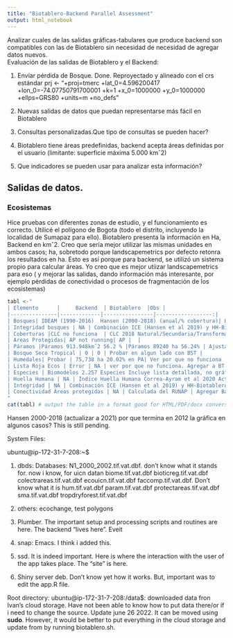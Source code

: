 ```yaml
---
title: "Biotablero-Backend Parallel Assessment"
output: html_notebook
---
```

Analizar cuales de las salidas gráficas-tabulares que produce backend son  compatibles con las de Biotablero sin necesidad de necesidad de agregar datos nuevos.  
Evaluación de las salidas de Biotablero y el Backend:

1. Envíar pérdida de Bosque. Done. Reproyectado y alineado con el crs estándar
prj <- "+proj=tmerc +lat_0=4.596200417 +lon_0=-74.07750791700001 +k=1 +x_0=1000000 +y_0=1000000 +ellps=GRS80 +units=m +no_defs"

2. Nuevas salidas de datos que puedan representarse más fácil en Biotablero

3. Consultas personalizadas.Que tipo de consultas se pueden hacer?

4. Biotablero tiene áreas predefinidas, backend acepta áreas definidas por el usuario (limitante: superficie máxima 5.000 kmˆ2) 

5. Que indicadores se pueden usar para analizar esta información?


## Salidas de datos.


### Ecosistemas

Hice pruebas con diferentes zonas de estudio, y el funcionamiento es correcto. Utilicé el polígono de Bogota (todo el distrito, incluyendo la localidad de Sumapaz para ello). 
Biotablero presenta la información en Ha, Backend en kmˆ2. Creo que sería mejor utilizar las mismas unidades en ambos casos; ha, sobretodo porque landscapemetrics por defecto retonra los resultados en ha. Esto es así porque para backend, se utilizó un sistema propio para calcular áreas. Yo creo que es mejor utiizar landscapemetrics para eso ( y mejorar las salidas, dando información más interesante, por ejemplo pérdidas de conectividad o procesos de fragmentación de los ecosistemas)  

```r
tabl <-"
| Elemento      |     Backend  | Biotablero  |Obs |
|---------------|-------------|----------------|------------------:|
| Bosques| IDEAM (1990-2016)  Hansen (2000-2018) (anual/% cobertura)| Hansen Armonizado periodos 5 años | Actualizar script y 2018-2021 
| Integridad bosques | NA | Combinación ICE (Hansen et al 2019) y HH-Biotablero | Agregar a Backend |
| Coberturas |CLC no funciona  | CLC 2018 Natural/Secundaria/Transformada|  |
| Areas Protegidas| AP not running| AP |  |
| Páramos |Páramos 913.948kmˆ2 56.2 % |Páramos 89240 ha 56.24% | Ajustar Areas/poligonos. Funciona bien |
| Bosque Seco Tropical | 0 | 0 | Probar en algun lado con BST |
| Humedales| Probar | 75,738 ha 20.02% en PA| Ver por que no funciona |
| Lista Roja Ecos | Error | NA | ver por que no funciona. Agregar a BT |
| Especies | Biomodelos 2.257 Especies Incluye lista detallada, no gráficos |  Biomodelos 2226 Especies. Clasificación  endémicas/ invasoras/amenzadas, vacíos y  registros observados (ID2) | Combinar  y validar datasets|
| Huella Humana | NA | Índice Huella Humana Correa-Ayram et al 2020 Actual/persistencia/Histórico| Agregar Backend |
| Integridad | NA | Combinación ICE (Hansen et al 2019) y HH-Biotablero | Agregar Backend | 
| Conectividad Áreas protegidas | NA | Calculada del RUNAP | Agregar Backend |
"
cat(tabl) # output the table in a format good for HTML/PDF/docx conversion
```

Hansen 2000-2018 (actualizar a  2021) por que  termina en 2012 la gráfica en algunos casos? This is still pending. 


System Files:

ubuntu@ip-172-31-7-208:~$ 

1. dbds: Databases: N1_2000_2002.tif.vat.dbf. don't know what it stands for. now i know, for uicn datan
  biome.tif.vat.dbf 
  bioticreg.tif.vat.dbf
  colectrareas.tif.vat.dbf
  ecouicn.tif.vat.dbf
  faccomp.tif.vat.dbf. Don't know what it is
  hum.tif.vat.dbf
  param.tif.vat.dbf
  protectareas.tif.vat.dbf
  sma.tif.vat.dbf
  tropdryforest.tif.vat.dbf

3. others: ecochange, test polygons
4. Plumber. The important setup and processing scripts and routines are here. The backend "lives here". Eveit 
5. snap: Emacs. I think i added this. 
6. ssd. It is indeed important. Here is where the interaction with the user of the app takes place. The "site" is here.  
7. Shiny server deb. Don't know yet how it works. But, important was to edit the app.R file.


Root directory: ubuntu@ip-172-31-7-208:/data$: downloaded data fron Ivan's cloud storage. Have not been able to know how to put data there/or if i need to change the source.
Update june 26 2022. It can be moved using **sudo**. However, it would be better to put everything in the cloud storage and update from by running biotablero.sh.



